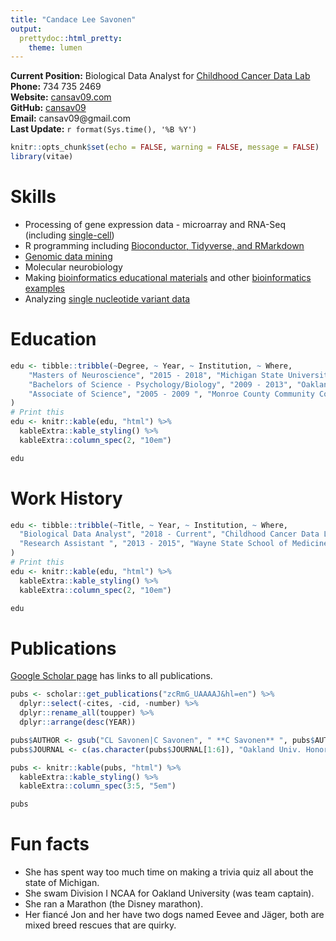```yaml
---
title: "Candace Lee Savonen"
output:   
  prettydoc::html_pretty:
    theme: lumen
---
```


**Current Position:** Biological Data Analyst for [Childhood Cancer Data Lab](https://www.ccdatalab.org/)  
**Phone:** 734 735 2469  
**Website:** [cansav09.com](cansav09.com)  
**GitHub:** [cansav09](https://github.com/cansav09)  
**Email:** cansav09@gmail.com  
**Last Update:** `r format(Sys.time(), '%B %Y')`  

```r
knitr::opts_chunk$set(echo = FALSE, warning = FALSE, message = FALSE)
library(vitae)
```

# Skills

- Processing of gene expression data - microarray and RNA-Seq (including [single-cell](https://github.com/AlexsLemonade/scRNA-seq_sandbox))
- R programming including [Bioconductor, Tidyverse, and RMarkdown](https://github.com/AlexsLemonade/refinebio-examples)
- [Genomic data mining](https://github.com/cansav09/sample-code/blob/master/experiment_accession_retrieval.R)
- Molecular neurobiology
- Making [bioinformatics educational materials](https://github.com/AlexsLemonade/training-modules/tree/master/intro-to-R-tidyverse) and other [bioinformatics examples](https://github.com/AlexsLemonade/refinebio-examples)
- Analyzing [single nucleotide variant data](https://github.com/AlexsLemonade/OpenPBTA-analysis/tree/master/analyses/snv-callers)

# Education

```r
edu <- tibble::tribble(~Degree, ~ Year, ~ Institution, ~ Where,
    "Masters of Neuroscience", "2015 - 2018", "Michigan State University", "East Lansing, MI",
    "Bachelors of Science - Psychology/Biology", "2009 - 2013", "Oakland University", "Rochester Hills, MI",
    "Associate of Science", "2005 - 2009 ", "Monroe County Community College", "Monroe, MI"
)
# Print this
edu <- knitr::kable(edu, "html") %>% 
  kableExtra::kable_styling() %>% 
  kableExtra::column_spec(2, "10em")

edu
```

# Work History

```r
edu <- tibble::tribble(~Title, ~ Year, ~ Institution, ~ Where,
  "Biological Data Analyst", "2018 - Current", "Childhood Cancer Data Lab", "Philadelphia, PA",
  "Research Assistant ", "2013 - 2015", "Wayne State School of Medicine, Pharmacology", "Detroit, MI",
)
# Print this
edu <- knitr::kable(edu, "html") %>% 
  kableExtra::kable_styling() %>% 
  kableExtra::column_spec(2, "10em")

edu
```

# Publications

[Google Scholar page](https://scholar.google.com/citations?user=zcRmG_UAAAAJ&hl=en) has links to all publications.

```r
pubs <- scholar::get_publications("zcRmG_UAAAAJ&hl=en") %>%
  dplyr::select(-cites, -cid, -number) %>%
  dplyr::rename_all(toupper) %>% 
  dplyr::arrange(desc(YEAR))

pubs$AUTHOR <- gsub("CL Savonen|C Savonen", " **C Savonen** ", pubs$AUTHOR)
pubs$JOURNAL <- c(as.character(pubs$JOURNAL[1:6]), "Oakland Univ. Honors College Thesis")

pubs <- knitr::kable(pubs, "html") %>% 
  kableExtra::kable_styling() %>% 
  kableExtra::column_spec(3:5, "5em") 

pubs
```

# Fun facts
- She has spent way too much time on making a trivia quiz all about the state of Michigan.
- She swam Division I NCAA for Oakland University (was team captain).
- She ran a Marathon (the Disney marathon).
- Her fiancé Jon and her have two dogs named Eevee and Jäger, both are mixed breed rescues that are quirky.

